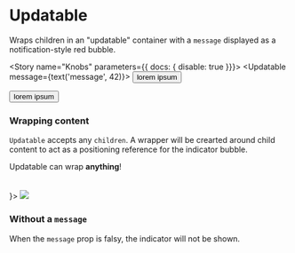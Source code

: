 



<Meta title="Components/Updatable" decorators={[withKnobs]} component={Updatable} />

# Updatable

<ImportPath component={Updatable} />

Wraps children in an "updatable" container with a `message` displayed as a notification-style red bubble.

<Story name="Knobs" parameters={{ docs: { disable: true }}}>
  <Updatable message={text('message', 42)}>
    <button>lorem ipsum</button>
  </Updatable>
</Story>

<Preview isExpanded>
  <Updatable message="42">
    <button>lorem ipsum</button>
  </Updatable>
</Preview>

<Props of={Updatable} />

### Wrapping content

`Updatable` accepts any `children`. A wrapper will be crearted around child content to act
as a positioning reference for the indicator bubble.

<Preview>
  <Story name="Variations">
    <React.Fragment>
      <Updatable message="alert">
        <div
          style={{
            border: '1px dashed #f09',
            padding: '5px',
          }}
        >
          Updatable can wrap <b>anything</b>!
        </div>
      </Updatable>
      <br />
      <br />
      <Updatable message={<CheckIcon size="xs" color="#fff" />}>
        <img src="https://placeimg.com/80/81/animals" />
      </Updatable>
    </React.Fragment>
  </Story>
</Preview>

### Without a `message`

When the `message` prop is falsy, the indicator will not be shown.

<Preview>
  <Story name="No indictaor">
    <Updatable>
      <NewsIcon />
    </Updatable>
  </Story>
</Preview>
